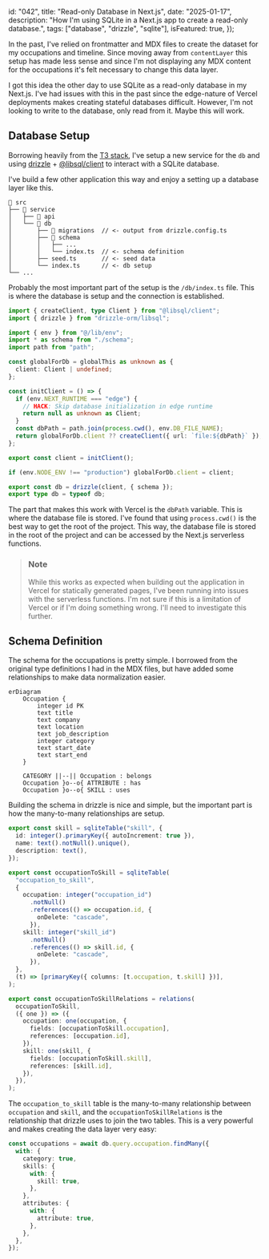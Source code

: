   id: "042",
  title: "Read-only Database in Next.js",
  date: "2025-01-17",
  description:
    "How I'm using SQLite in a Next.js app to create a read-only database.",
  tags: ["database", "drizzle", "sqlite"],
  isFeatured: true,
});

In the past, I've relied on frontmatter and MDX files to create the dataset for
my occupations and timeline. Since moving away from `contentLayer` this setup
has made less sense and since I'm not displaying any MDX content for the
occupations it's felt necessary to change this data layer.

I got this idea the other day to use SQLite as a read-only database in my
Next.js. I've had issues with this in the past since the edge-nature of Vercel
deployments makes creating stateful databases difficult. However, I'm not
looking to write to the database, only read from it. Maybe this will work.

## Database Setup

Borrowing heavily from the [T3 stack](https://create.t3.gg/), I've setup a new
service for the `db` and using [drizzle](https://orm.drizzle.team/) +
[@libsql/client](https://github.com/tursodatabase/libsql-client-ts) to interact
with a SQLite database.

I've build a few other application this way and enjoy a setting up a database
layer like this.

```text
📂 src
├── 📂 service
│   ├── 📁 api
│   └── 📁 db
│       ├── 📁 migrations  // <- output from drizzle.config.ts
│       ├── 📁 schema
│       │   ├── ...
│       │   └── index.ts  // <- schema definition
│       ├── seed.ts       // <- seed data
│       └── index.ts      // <- db setup
└── ...
```

Probably the most important part of the setup is the `/db/index.ts` file. This
is where the database is setup and the connection is established.

```typescript showLineNumbers {17} title="src/service/db/index.ts"
import { createClient, type Client } from "@libsql/client";
import { drizzle } from "drizzle-orm/libsql";

import { env } from "@/lib/env";
import * as schema from "./schema";
import path from "path";

const globalForDb = globalThis as unknown as {
  client: Client | undefined;
};

const initClient = () => {
  if (env.NEXT_RUNTIME === "edge") {
    // HACK: Skip database initialization in edge runtime
    return null as unknown as Client;
  }
  const dbPath = path.join(process.cwd(), env.DB_FILE_NAME);
  return globalForDb.client ?? createClient({ url: `file:${dbPath}` });
};

export const client = initClient();

if (env.NODE_ENV !== "production") globalForDb.client = client;

export const db = drizzle(client, { schema });
export type db = typeof db;
```

The part that makes this work with Vercel is the `dbPath` variable. This is
where the database file is stored. I've found that using `process.cwd()` is the
best way to get the root of the project. This way, the database file is stored
in the root of the project and can be accessed by the Next.js serverless
functions.

> ### Note
>
> While this works as expected when building out the application in Vercel for
> statically generated pages, I've been running into issues with the serverless
> functions. I'm not sure if this is a limitation of Vercel or if I'm doing
> something wrong. I'll need to investigate this further.

## Schema Definition

The schema for the occupations is pretty simple. I borrowed from the original
type definitions I had in the MDX files, but have added some relationships to
make data normalization easier.

```mermaid
erDiagram
    Occupation {
        integer id PK
        text title
        text company
        text location
        text job_description
        integer category
        text start_date
        text start_end
    }

    CATEGORY ||--|| Occupation : belongs
    Occupation }o--o{ ATTRIBUTE : has
    Occupation }o--o{ SKILL : uses
```

Building the schema in drizzle is nice and simple, but the important part is how
the many-to-many relationships are setup.

```typescript {2, 15-19, 31-34}
export const skill = sqliteTable("skill", {
  id: integer().primaryKey({ autoIncrement: true }),
  name: text().notNull().unique(),
  description: text(),
});

export const occupationToSkill = sqliteTable(
  "occupation_to_skill",
  {
    occupation: integer("occupation_id")
      .notNull()
      .references(() => occupation.id, {
        onDelete: "cascade",
      }),
    skill: integer("skill_id")
      .notNull()
      .references(() => skill.id, {
        onDelete: "cascade",
      }),
  },
  (t) => [primaryKey({ columns: [t.occupation, t.skill] })],
);

export const occupationToSkillRelations = relations(
  occupationToSkill,
  ({ one }) => ({
    occupation: one(occupation, {
      fields: [occupationToSkill.occupation],
      references: [occupation.id],
    }),
    skill: one(skill, {
      fields: [occupationToSkill.skill],
      references: [skill.id],
    }),
  }),
);
```

The `occupation_to_skill` table is the many-to-many relationship between
`occupation` and `skill`, and the `occupationToSkillRelations` is the
relationship that drizzle uses to join the two tables. This is a very powerful
and makes creating the data layer very easy:

```typescript {4-8}
const occupations = await db.query.occupation.findMany({
  with: {
    category: true,
    skills: {
      with: {
        skill: true,
      },
    },
    attributes: {
      with: {
        attribute: true,
      },
    },
  },
});
```
